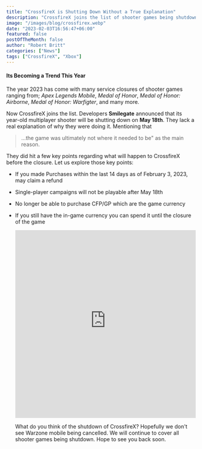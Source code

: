 ```yaml
---
title: "CrossfireX is Shutting Down Without a True Explanation"
description: "CrossfireX joins the list of shooter games being shutdown."
image: "/images/blog/crossfirex.webp"
date: "2023-02-03T16:56:47+06:00"
featured: false
postOfTheMonth: false
author: "Robert Britt"
categories: ["News"]
tags: ["CrossfireX", "Xbox"]
---
```


#### Its Becoming a Trend This Year

The year 2023 has come with many service closures of shooter games ranging from; _Apex Legends Mobile_, _Medal of Honor_, _Medal of Honor: Airborne_, _Medal of Honor: Warfigter_, and many more.

Now CrossfireX joins the list. Developers **Smilegate** announced that its year-old multiplayer shooter will be shutting down on **May 18th**. They lack a real explanation of why they were doing it. Mentioning that

> ...the game was ultimately not where it needed to be" as the main reason.

They did hit a few key points regarding what will happen to CrossfireX before the closure. Let us explore those key points:

- If you made Purchases within the last 14 days as of February 3, 2023, may claim a refund
- Single-player campaigns will not be playable after May 18th
- No longer be able to purchase CFP/GP which are the game currency
- If you still have the in-game currency you can spend it until the closure of the game

  <iframe
  	width='100%'
  	height='500vh'
  	src='https://www.youtube-nocookie.com/embed/X7yGkRV8Bl8'
  	title='YouTube video player'
  	frameborder='0'
  	allow='accelerometer; autoplay; clipboard-write; encrypted-media; gyroscope; picture-in-picture; web-share'
  	allowfullscreen
  ></iframe>

  What do you think of the shutdown of CrossfireX? Hopefully we don't see Warzone mobile being cancelled. We will continue to cover all shooter games being shutdown. Hope to see you back soon.
